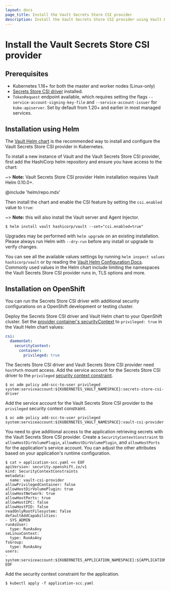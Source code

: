 ```yaml
---
layout: docs
page_title: Install the Vault Secrets Store CSI provider
description: Install the Vault Secrets Store CSI provider using Vault Helm.
---
```


# Install the Vault Secrets Store CSI provider

## Prerequisites

- Kubernetes 1.16+ for both the master and worker nodes (Linux-only)
- [Secrets Store CSI driver](https://secrets-store-csi-driver.sigs.k8s.io/getting-started/installation.html) installed.
- `TokenRequest` endpoint available, which requires setting the flags
  `--service-account-signing-key-file` and `--service-account-issuer` for
  `kube-apiserver`. Set by default from 1.20+ and earlier in most managed services.

## Installation using Helm

The [Vault Helm chart](/vault/docs/platform/k8s/helm) is the recommended way to
install and configure the Vault Secrets Store CSI provider in Kubernetes.

To install a new instance of Vault and the Vault Secrets Store CSI provider, first add the
HashiCorp helm repository and ensure you have access to the chart:

~> **Note:** Vault Secrets Store CSI provider Helm installation requires Vault Helm 0.10.0+.

@include 'helm/repo.mdx'

Then install the chart and enable the CSI feature by setting the
`csi.enabled` value to `true`:

~> **Note:** this will also install the Vault server and Agent Injector.

```shell-session
$ helm install vault hashicorp/vault --set="csi.enabled=true"
```

Upgrades may be performed with `helm upgrade` on an existing installation. Please
always run Helm with `--dry-run` before any install or upgrade to verify
changes.

You can see all the available values settings by running `helm inspect values hashicorp/vault` or by reading the [Vault Helm Configuration
Docs](/vault/docs/platform/k8s/helm/configuration). Commonly used values in the Helm
chart include limiting the namespaces the Vault Secrets Store CSI provider runs in, TLS options and
more.

## Installation on OpenShift

You can run the Secrets Store CSI driver with additional
security configurations on a OpenShift development
or testing cluster.

Deploy the Secrets Store CSI driver and Vault Helm chart to your OpenShift
cluster. Set the [provider container's securityContext](/vault/docs/deploy/kubernetes/helm/configuration#container-2)
to `privileged: true` in the Vault Helm chart values:

```yaml
csi:
  daemonSet:
    securityContext:
      container:
        privileged: true
```

The Secrets Store CSI driver and Vault Secrets Store CSI provider need `hostPath` mount access.
Add the service account for the Secrets Store CSI driver to the `privileged`
[security context constraint](https://cloud.redhat.com/blog/managing-sccs-in-openshift).

```shell-session
$ oc adm policy add-scc-to-user privileged system:serviceaccount:${KUBERNETES_VAULT_NAMESPACE}:secrets-store-csi-driver
```

Add the service account for the Vault Secrets Store CSI provider to the `privileged`
security context constraint.

```shell-session
$ oc adm policy add-scc-to-user privileged system:serviceaccount:${KUBERNETES_VAULT_NAMESPACE}:vault-csi-provider
```

You need to give additional access to the application retrieving secrets with the Vault Secrets Store CSI provider.
Create a `SecurityContextConstraint` to `allowHostDirVolumePlugin`, `allowHostDirVolumePlugin`, and
`allowHostPorts` for the application's service account.
You can adjust the other attributes based on your application's runtime configuration.

```shell-session
$ cat > application-scc.yaml << EOF
apiVersion: security.openshift.io/v1
kind: SecurityContextConstraints
metadata:
  name: vault-csi-provider
allowPrivilegedContainer: false
allowHostDirVolumePlugin: true
allowHostNetwork: true
allowHostPorts: true
allowHostIPC: false
allowHostPID: false
readOnlyRootFilesystem: false
defaultAddCapabilities:
- SYS_ADMIN
runAsUser:
  type: RunAsAny
seLinuxContext:
  type: RunAsAny
fsGroup:
  type: RunAsAny
users:
- system:serviceaccount:${KUBERNETES_APPLICATION_NAMESPACE}:${APPLICATION_SERVICE_ACCOUNT}
EOF
```

Add the security context constraint for the application.

```shell-session
$ kubectl apply -f application-scc.yaml
```
